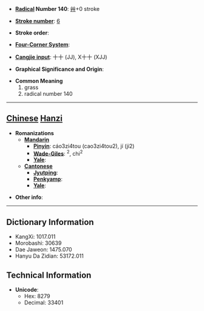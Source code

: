 * '''[[Wiktionary:Chinese radical index| Radical]] Number 140''': [[Wiktionary:Chinese radical index 艸|艸]]+0 stroke

* '''[[Wiktionary:Chinese total strokes index|Stroke number]]''': [[Wiktionary:Chinese total strokes index 6|6]]

* '''Stroke order''': 

* '''[[Wiktionary:Chinese four corner index|Four-Corner System]]''': 

* '''[[Wiktionary:Chinese Cangjie index|Cangjie input]]''': 十十 (JJ), X十十 (XJJ)

* '''Graphical Significance and Origin''': 

* '''Common Meaning'''
*#grass
*# radical number 140


----

== [[Chinese]] [[Hanzi]] ==

* '''Romanizations'''
** '''[[Mandarin]]'''
*** '''[[Pinyin]]''': cáo3zi4tou (cao3zi4tou2), jí (ji2)
*** '''[[Wade-Giles]]''': <sup>2</sup>, chi<sup>2</sup>
*** '''[[Yale]]''': 
** '''[[Cantonese]]'''
*** '''[[Jyutping]]''':
*** '''[[Penkyamp]]''': 
*** '''[[Yale]]''': 

* '''Other info''': 

----

== Dictionary Information ==

* KangXi: 1017.011
* Morobashi: 30639
* Dae Jaweon: 1475.070
* Hanyu Da Zidian: 53172.011

== Technical Information ==

* '''Unicode''':
** Hex: 8279
** Decimal: 33401